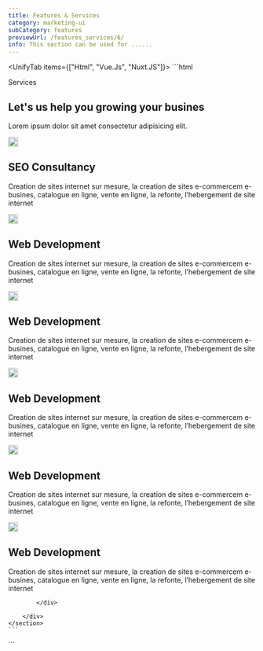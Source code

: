 ```yaml
---
title: Features & Services
category: marketing-ui
subCategory: features
previewUrl: /features_services/6/
info: This section can be used for ......
---
```


<UnifyTab items={["Html", "Vue.Js", "Nuxt.JS"]}>
  <TabItem>
    ```html
    <section py-20>
        <div px="5 sm:10 md:12 lg:5" class="max-w-7xl mx-auto flex flex-col items-start gap-10 xl-gap-14">
            <div class="flex flex-col gap-5">
                <div class="space-y-4 max-w-xl">
                    <span bg="blue-50 dark:gray-9" text="xs blue-7 dark:gray-1" class="rd-lg px2.5 py1 font-semibold tracking-wide">Services</span>
                    <h1 text="3xl md:t4xl xl:5xl blue-950 dark:gray-2" class="font-semibold leading-tight">Let's us help you growing your busines</h1>
                </div>
                <p text="gray-7 dark:gray-3">Lorem ipsum dolor sit amet consectetur adipisicing
                    elit.</p>
            </div>
            <div class="grid sm-grid-cols-2 lg-grid-cols-3 gap-8 sm-items-stretch">
                <div bg="gray-1 dark:gray-9"
                    class="rd-lg h-auto flex flex-col p6 md-p8">
                    <div bg="gray-2 dark:gray-8" class="p2 rd-md w-max">
                        <div
                            class="w12 h12 flex items-center justify-center">
                            <img src="/images/icons/seo.svg" alt="ico"
                                class="w-auto h10" width="20">
                        </div>
                    </div>
                    <div class="space-y-5 mt6">
                        <h2 text="xl gray-9 dark:white" class="relative font-semibold">SEO Consultancy</h2>
                        <p text="gray-7 dark:gray-3 justify" class="line-clamp-3">
                            Creation de sites internet sur mesure, la creation de sites e-commercem e-busines,
                            catalogue en ligne, vente en ligne, la refonte, l’hebergement de site internet
                        </p>
                    </div>
                </div>
                <div bg="gray-1 dark:gray-9"
                    class="rd-lg h-auto flex flex-col p6 md-p8">
                    <div bg="gray-2 dark:gray-8" class="p2 rd-md w-max">
                        <div
                            class="w12 h12 flex items-center justify-center">
                            <img src="/images/icons/web-development.svg" alt="ico"
                                class="w-auto h10" width="20">
                        </div>
                    </div>
                    <div class="space-y-5 mt6">
                        <h2 text="xl gray-9 dark:white" class="relative font-semibold">Web Development</h2>
                        <p text="gray-7 dark:gray-3 justify" class="line-clamp-3">
                            Creation de sites internet sur mesure, la creation de sites e-commercem e-busines,
                            catalogue en ligne, vente en ligne, la refonte, l’hebergement de site internet
                        </p>
                    </div>
                </div>
                <div bg="gray-1 dark:gray-9"
                    class="rd-lg h-auto flex flex-col p6 md-p8">
                    <div bg="gray-2 dark:gray-8" class="p2 rd-md w-max">
                        <div
                            class="w12 h12 flex items-center justify-center">
                            <img src="/images/icons/web-development.svg" alt="ico"
                                class="w-auto h10" width="20">
                        </div>
                    </div>
                    <div class="space-y-5 mt6">
                        <h2 text="xl gray-9 dark:white" class="relative font-semibold">Web Development</h2>
                        <p text="gray-7 dark:gray-3 justify" class="line-clamp-3">
                            Creation de sites internet sur mesure, la creation de sites e-commercem e-busines,
                            catalogue en ligne, vente en ligne, la refonte, l’hebergement de site internet
                        </p>
                    </div>
                </div>
                <div bg="gray-1 dark:gray-9"
                    class="rd-lg h-auto flex flex-col p6 md-p8">
                    <div bg="gray-2 dark:gray-8" class="p2 rd-md w-max">
                        <div
                            class="w12 h12 flex items-center justify-center">
                            <img src="/images/icons/web-development.svg" alt="ico"
                                class="w-auto h10" width="20">
                        </div>
                    </div>
                    <div class="space-y-5 mt6">
                        <h2 text="xl gray-9 dark:white" class="relative font-semibold">Web Development</h2>
                        <p text="gray-7 dark:gray-3 justify" class="line-clamp-3">
                            Creation de sites internet sur mesure, la creation de sites e-commercem e-busines,
                            catalogue en ligne, vente en ligne, la refonte, l’hebergement de site internet
                        </p>
                    </div>
                </div>
                <div bg="gray-1 dark:gray-9"
                    class="rd-lg h-auto flex flex-col p6 md-p8">
                    <div bg="gray-2 dark:gray-8" class="p2 rd-md w-max">
                        <div
                            class="w12 h12 flex items-center justify-center">
                            <img src="/images/icons/web-development.svg" alt="ico"
                                class="w-auto h10" width="20">
                        </div>
                    </div>
                    <div class="space-y-5 mt6">
                        <h2 text="xl gray-9 dark:white" class="relative font-semibold">Web Development</h2>
                        <p text="gray-7 dark:gray-3 justify" class="line-clamp-3">
                            Creation de sites internet sur mesure, la creation de sites e-commercem e-busines,
                            catalogue en ligne, vente en ligne, la refonte, l’hebergement de site internet
                        </p>
                    </div>
                </div>
                <div bg="gray-1 dark:gray-9"
                    class="rd-lg h-auto flex flex-col p6 md-p8">
                    <div bg="gray-2 dark:gray-8" class="p2 rd-md w-max">
                        <div
                            class="w12 h12 flex items-center justify-center">
                            <img src="/images/icons/web-development.svg" alt="ico"
                                class="w-auto h10" width="20">
                        </div>
                    </div>
                    <div class="space-y-5 mt6">
                        <h2 text="xl gray-9 dark:white" class="relative font-semibold">Web Development</h2>
                        <p text="gray-7 dark:gray-3 justify" class="line-clamp-3">
                            Creation de sites internet sur mesure, la creation de sites e-commercem e-busines,
                            catalogue en ligne, vente en ligne, la refonte, l’hebergement de site internet
                        </p>
                    </div>
                </div>

            </div>

        </div>
    </section>
    ```
  </TabItem>

  <TabItem>
    ```
    <template>
        <section py-20>
            <div px="5 sm:10 md:12 lg:5" class="max-w-7xl mx-auto flex flex-col items-start gap-10 xl-gap-14">
                <div class="flex flex-col gap-5">
                    <div class="space-y-4 max-w-xl">
                        <span bg="blue-50 dark:gray-9" text="xs blue-7 dark:gray-1" class="rd-lg px2.5 py1 font-semibold tracking-wide">Services</span>
                        <h1 text="3xl md:t4xl xl:5xl blue-950 dark:gray-2" class="font-semibold leading-tight">Let's us help you growing your busines</h1>
                    </div>
                    <p text="gray-7 dark:gray-3">Lorem ipsum dolor sit amet consectetur adipisicing
                        elit.</p>
                </div>
                <div class="grid sm-grid-cols-2 lg-grid-cols-3 gap-8 sm-items-stretch">
                    <div bg="gray-1 dark:gray-9"
                        class="rd-lg h-auto flex flex-col p6 md-p8">
                        <div bg="gray-2 dark:gray-8" class="p2 rd-md w-max">
                            <div
                                class="w12 h12 flex items-center justify-center">
                                <img src="/images/icons/seo.svg" alt="ico"
                                    class="w-auto h10" width="20">
                            </div>
                        </div>
                        <div class="space-y-5 mt6">
                            <h2 text="xl gray-9 dark:white" class="relative font-semibold">SEO Consultancy</h2>
                            <p text="gray-7 dark:gray-3 justify" class="line-clamp-3">
                                Creation de sites internet sur mesure, la creation de sites e-commercem e-busines,
                                catalogue en ligne, vente en ligne, la refonte, l’hebergement de site internet
                            </p>
                        </div>
                    </div>
                    <div bg="gray-1 dark:gray-9"
                        class="rd-lg h-auto flex flex-col p6 md-p8">
                        <div bg="gray-2 dark:gray-8" class="p2 rd-md w-max">
                            <div
                                class="w12 h12 flex items-center justify-center">
                                <img src="/images/icons/web-development.svg" alt="ico"
                                    class="w-auto h10" width="20">
                            </div>
                        </div>
                        <div class="space-y-5 mt6">
                            <h2 text="xl gray-9 dark:white" class="relative font-semibold">Web Development</h2>
                            <p text="gray-7 dark:gray-3 justify" class="line-clamp-3">
                                Creation de sites internet sur mesure, la creation de sites e-commercem e-busines,
                                catalogue en ligne, vente en ligne, la refonte, l’hebergement de site internet
                            </p>
                        </div>
                    </div>
                    <div bg="gray-1 dark:gray-9"
                        class="rd-lg h-auto flex flex-col p6 md-p8">
                        <div bg="gray-2 dark:gray-8" class="p2 rd-md w-max">
                            <div
                                class="w12 h12 flex items-center justify-center">
                                <img src="/images/icons/web-development.svg" alt="ico"
                                    class="w-auto h10" width="20">
                            </div>
                        </div>
                        <div class="space-y-5 mt6">
                            <h2 text="xl gray-9 dark:white" class="relative font-semibold">Web Development</h2>
                            <p text="gray-7 dark:gray-3 justify" class="line-clamp-3">
                                Creation de sites internet sur mesure, la creation de sites e-commercem e-busines,
                                catalogue en ligne, vente en ligne, la refonte, l’hebergement de site internet
                            </p>
                        </div>
                    </div>
                    <div bg="gray-1 dark:gray-9"
                        class="rd-lg h-auto flex flex-col p6 md-p8">
                        <div bg="gray-2 dark:gray-8" class="p2 rd-md w-max">
                            <div
                                class="w12 h12 flex items-center justify-center">
                                <img src="/images/icons/web-development.svg" alt="ico"
                                    class="w-auto h10" width="20">
                            </div>
                        </div>
                        <div class="space-y-5 mt6">
                            <h2 text="xl gray-9 dark:white" class="relative font-semibold">Web Development</h2>
                            <p text="gray-7 dark:gray-3 justify" class="line-clamp-3">
                                Creation de sites internet sur mesure, la creation de sites e-commercem e-busines,
                                catalogue en ligne, vente en ligne, la refonte, l’hebergement de site internet
                            </p>
                        </div>
                    </div>
                    <div bg="gray-1 dark:gray-9"
                        class="rd-lg h-auto flex flex-col p6 md-p8">
                        <div bg="gray-2 dark:gray-8" class="p2 rd-md w-max">
                            <div
                                class="w12 h12 flex items-center justify-center">
                                <img src="/images/icons/web-development.svg" alt="ico"
                                    class="w-auto h10" width="20">
                            </div>
                        </div>
                        <div class="space-y-5 mt6">
                            <h2 text="xl gray-9 dark:white" class="relative font-semibold">Web Development</h2>
                            <p text="gray-7 dark:gray-3 justify" class="line-clamp-3">
                                Creation de sites internet sur mesure, la creation de sites e-commercem e-busines,
                                catalogue en ligne, vente en ligne, la refonte, l’hebergement de site internet
                            </p>
                        </div>
                    </div>
                    <div bg="gray-1 dark:gray-9"
                        class="rd-lg h-auto flex flex-col p6 md-p8">
                        <div bg="gray-2 dark:gray-8" class="p2 rd-md w-max">
                            <div
                                class="w12 h12 flex items-center justify-center">
                                <img src="/images/icons/web-development.svg" alt="ico"
                                    class="w-auto h10" width="20">
                            </div>
                        </div>
                        <div class="space-y-5 mt6">
                            <h2 text="xl gray-9 dark:white" class="relative font-semibold">Web Development</h2>
                            <p text="gray-7 dark:gray-3 justify" class="line-clamp-3">
                                Creation de sites internet sur mesure, la creation de sites e-commercem e-busines,
                                catalogue en ligne, vente en ligne, la refonte, l’hebergement de site internet
                            </p>
                        </div>
                    </div>

                </div>

            </div>
        </section>
    </template>
    ```
  </TabItem> 

  <TabItem>
    ```
    <template>
        <section py-20>
            <div px="5 sm:10 md:12 lg:5" class="max-w-7xl mx-auto flex flex-col items-start gap-10 xl-gap-14">
                <div class="flex flex-col gap-5">
                    <div class="space-y-4 max-w-xl">
                        <span bg="blue-50 dark:gray-9" text="xs blue-7 dark:gray-1" class="rd-lg px2.5 py1 font-semibold tracking-wide">Services</span>
                        <h1 text="3xl md:t4xl xl:5xl blue-950 dark:gray-2" class="font-semibold leading-tight">Let's us help you growing your busines</h1>
                    </div>
                    <p text="gray-7 dark:gray-3">Lorem ipsum dolor sit amet consectetur adipisicing
                        elit.</p>
                </div>
                <div class="grid sm-grid-cols-2 lg-grid-cols-3 gap-8 sm-items-stretch">
                    <div bg="gray-1 dark:gray-9"
                        class="rd-lg h-auto flex flex-col p6 md-p8">
                        <div bg="gray-2 dark:gray-8" class="p2 rd-md w-max">
                            <div
                                class="w12 h12 flex items-center justify-center">
                                <img src="/images/icons/seo.svg" alt="ico"
                                    class="w-auto h10" width="20">
                            </div>
                        </div>
                        <div class="space-y-5 mt6">
                            <h2 text="xl gray-9 dark:white" class="relative font-semibold">SEO Consultancy</h2>
                            <p text="gray-7 dark:gray-3 justify" class="line-clamp-3">
                                Creation de sites internet sur mesure, la creation de sites e-commercem e-busines,
                                catalogue en ligne, vente en ligne, la refonte, l’hebergement de site internet
                            </p>
                        </div>
                    </div>
                    <div bg="gray-1 dark:gray-9"
                        class="rd-lg h-auto flex flex-col p6 md-p8">
                        <div bg="gray-2 dark:gray-8" class="p2 rd-md w-max">
                            <div
                                class="w12 h12 flex items-center justify-center">
                                <img src="/images/icons/web-development.svg" alt="ico"
                                    class="w-auto h10" width="20">
                            </div>
                        </div>
                        <div class="space-y-5 mt6">
                            <h2 text="xl gray-9 dark:white" class="relative font-semibold">Web Development</h2>
                            <p text="gray-7 dark:gray-3 justify" class="line-clamp-3">
                                Creation de sites internet sur mesure, la creation de sites e-commercem e-busines,
                                catalogue en ligne, vente en ligne, la refonte, l’hebergement de site internet
                            </p>
                        </div>
                    </div>
                    <div bg="gray-1 dark:gray-9"
                        class="rd-lg h-auto flex flex-col p6 md-p8">
                        <div bg="gray-2 dark:gray-8" class="p2 rd-md w-max">
                            <div
                                class="w12 h12 flex items-center justify-center">
                                <img src="/images/icons/web-development.svg" alt="ico"
                                    class="w-auto h10" width="20">
                            </div>
                        </div>
                        <div class="space-y-5 mt6">
                            <h2 text="xl gray-9 dark:white" class="relative font-semibold">Web Development</h2>
                            <p text="gray-7 dark:gray-3 justify" class="line-clamp-3">
                                Creation de sites internet sur mesure, la creation de sites e-commercem e-busines,
                                catalogue en ligne, vente en ligne, la refonte, l’hebergement de site internet
                            </p>
                        </div>
                    </div>
                    <div bg="gray-1 dark:gray-9"
                        class="rd-lg h-auto flex flex-col p6 md-p8">
                        <div bg="gray-2 dark:gray-8" class="p2 rd-md w-max">
                            <div
                                class="w12 h12 flex items-center justify-center">
                                <img src="/images/icons/web-development.svg" alt="ico"
                                    class="w-auto h10" width="20">
                            </div>
                        </div>
                        <div class="space-y-5 mt6">
                            <h2 text="xl gray-9 dark:white" class="relative font-semibold">Web Development</h2>
                            <p text="gray-7 dark:gray-3 justify" class="line-clamp-3">
                                Creation de sites internet sur mesure, la creation de sites e-commercem e-busines,
                                catalogue en ligne, vente en ligne, la refonte, l’hebergement de site internet
                            </p>
                        </div>
                    </div>
                    <div bg="gray-1 dark:gray-9"
                        class="rd-lg h-auto flex flex-col p6 md-p8">
                        <div bg="gray-2 dark:gray-8" class="p2 rd-md w-max">
                            <div
                                class="w12 h12 flex items-center justify-center">
                                <img src="/images/icons/web-development.svg" alt="ico"
                                    class="w-auto h10" width="20">
                            </div>
                        </div>
                        <div class="space-y-5 mt6">
                            <h2 text="xl gray-9 dark:white" class="relative font-semibold">Web Development</h2>
                            <p text="gray-7 dark:gray-3 justify" class="line-clamp-3">
                                Creation de sites internet sur mesure, la creation de sites e-commercem e-busines,
                                catalogue en ligne, vente en ligne, la refonte, l’hebergement de site internet
                            </p>
                        </div>
                    </div>
                    <div bg="gray-1 dark:gray-9"
                        class="rd-lg h-auto flex flex-col p6 md-p8">
                        <div bg="gray-2 dark:gray-8" class="p2 rd-md w-max">
                            <div
                                class="w12 h12 flex items-center justify-center">
                                <img src="/images/icons/web-development.svg" alt="ico"
                                    class="w-auto h10" width="20">
                            </div>
                        </div>
                        <div class="space-y-5 mt6">
                            <h2 text="xl gray-9 dark:white" class="relative font-semibold">Web Development</h2>
                            <p text="gray-7 dark:gray-3 justify" class="line-clamp-3">
                                Creation de sites internet sur mesure, la creation de sites e-commercem e-busines,
                                catalogue en ligne, vente en ligne, la refonte, l’hebergement de site internet
                            </p>
                        </div>
                    </div>

                </div>

            </div>
        </section>
    </template>
    ```
  </TabItem>
</UnifyTab>